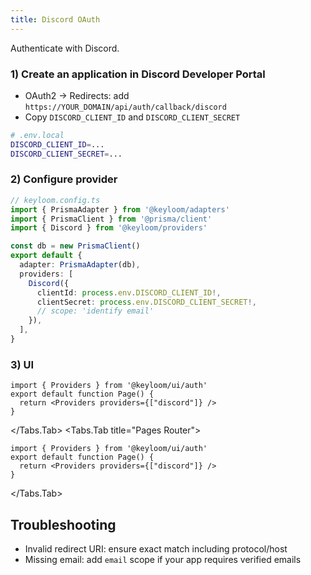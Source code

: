 ```yaml
---
title: Discord OAuth
---
```




Authenticate with Discord.

<Steps>

### 1) Create an application in Discord Developer Portal

- OAuth2 -> Redirects: add `https://YOUR_DOMAIN/api/auth/callback/discord`
- Copy `DISCORD_CLIENT_ID` and `DISCORD_CLIENT_SECRET`

```bash
# .env.local
DISCORD_CLIENT_ID=...
DISCORD_CLIENT_SECRET=...
```

### 2) Configure provider

```ts
// keyloom.config.ts
import { PrismaAdapter } from '@keyloom/adapters'
import { PrismaClient } from '@prisma/client'
import { Discord } from '@keyloom/providers'

const db = new PrismaClient()
export default {
  adapter: PrismaAdapter(db),
  providers: [
    Discord({
      clientId: process.env.DISCORD_CLIENT_ID!,
      clientSecret: process.env.DISCORD_CLIENT_SECRET!,
      // scope: 'identify email'
    }),
  ],
}
```

### 3) UI

<Tabs>
<Tabs.Tab title="App Router">

```tsx
import { Providers } from '@keyloom/ui/auth'
export default function Page() {
  return <Providers providers={["discord"]} />
}
```

</Tabs.Tab>
<Tabs.Tab title="Pages Router">

```tsx
import { Providers } from '@keyloom/ui/auth'
export default function Page() {
  return <Providers providers={["discord"]} />
}
```

</Tabs.Tab>
</Tabs>

</Steps>

## Troubleshooting

- Invalid redirect URI: ensure exact match including protocol/host
- Missing email: add `email` scope if your app requires verified emails

